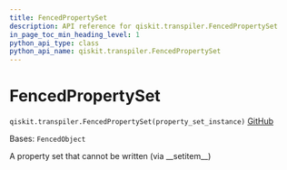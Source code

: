 ```yaml
---
title: FencedPropertySet
description: API reference for qiskit.transpiler.FencedPropertySet
in_page_toc_min_heading_level: 1
python_api_type: class
python_api_name: qiskit.transpiler.FencedPropertySet
---
```


# FencedPropertySet

<span id="qiskit.transpiler.FencedPropertySet" />

`qiskit.transpiler.FencedPropertySet(property_set_instance)` [GitHub](https://github.com/qiskit/qiskit/tree/stable/0.25/qiskit/transpiler/fencedobjs.py "view source code")

Bases: `FencedObject`

A property set that cannot be written (via \_\_setitem\_\_)

